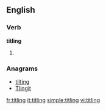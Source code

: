 
==English==

===Verb===
'''titling'''

# {{present participle of|title}}

===Anagrams===
* [[tilting#English|tilting]]
* [[Tlingit#English|Tlingit]]

[[fr:titling]]
[[it:titling]]
[[simple:titling]]
[[vi:titling]]